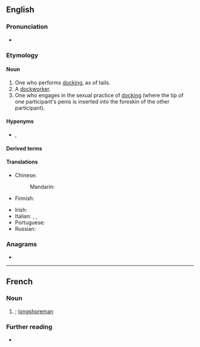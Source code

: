 {{also|Docker}}
==English==

===Pronunciation===
* {{a|GA}} {{IPA|en|/ˈdɑkɚ/}}

===Etymology===
{{suffix|en|dock|er}}

====Noun====
{{en-noun}}

# One who performs [[docking]], as of tails.
# A [[dockworker]].
# One who engages in the sexual practice of [[docking]] (where the tip of one participant's penis is inserted into the foreskin of the other participant).

====Hyponyms====
{{sense|dockworker}}
* {{l|en|longshoreman}}, {{l|en|stevedore}}

====Derived terms====
{{der2|en|docker hole|roller docker}}

====Translations====
{{trans-top|one who performs docking}}
* Chinese:
*: Mandarin: {{t-needed|cmn}}
* Finnish: {{t|fi|trimmaaja}}
{{trans-mid}}
* Irish: {{t|ga|dugaire|m}}
* Italian: {{t+|it|portuale|m}}, {{t+|it|scaricatore|m}}, {{t|it|scaricatore di porto|m}}
* Portuguese: {{t-needed|pt}}
* Russian: {{t+|ru|до́кер|m}}
{{trans-bottom}}

{{trans-see|dockworker|dockworker}}

===Anagrams===
* {{anagrams|en|a=cdekor|corked|ockerd|redock|rocked}}

----

==French==

===Noun===
{{fr-noun|m}}

# {{l|en|docker}}; [[longshoreman]]

===Further reading===
* {{R:TLFi}}